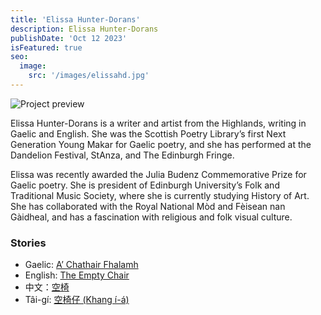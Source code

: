 ```yaml
---
title: 'Elissa Hunter-Dorans'
description: Elissa Hunter-Dorans
publishDate: 'Oct 12 2023'
isFeatured: true
seo:
  image:
    src: '/images/elissahd.jpg'
---
```



![Project preview](/images/elissahd.jpg)

Elissa Hunter-Dorans is a writer and artist from the Highlands, writing in Gaelic and English. She was the Scottish Poetry Library’s first Next Generation Young Makar for Gaelic poetry, and she has performed at the Dandelion Festival, StAnza, and The Edinburgh Fringe.

Elissa was recently awarded the Julia Budenz Commemorative Prize for Gaelic poetry. She is president of Edinburgh University’s Folk and Traditional Music Society, where she is currently studying History of Art. She has collaborated with the Royal National Mòd and Fèisean nan Gàidheal, and has a fascination with religious and folk visual culture.

### Stories

- Gaelic: [A’ Chathair Fhalamh](/gaelic/elissa)
- English: [The Empty Chair](/english/elissa)
- 中文：[空椅](/mandarin/elissa)
- Tâi-gí: [空椅仔 (Khang í-á)](/taigi/elissa)

<Order />
